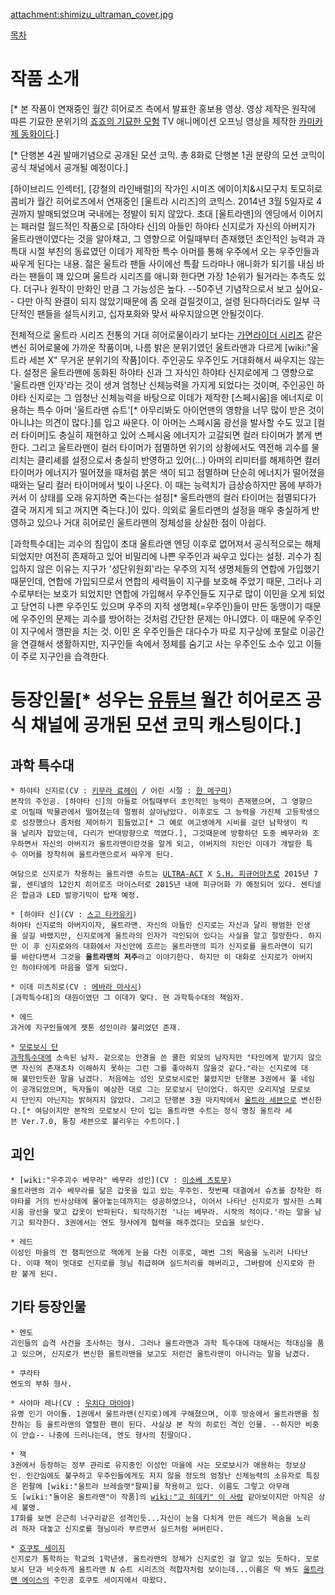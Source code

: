 attachment:shimizu_ultraman_cover.jpg

[[목차]]
= 작품 소개 =
{{{#!html
<iframe width="560" height="315" src="//www.youtube.com/embed/BOpmTIRDNU4" frameborder="0" allowfullscreen></iframe>
}}} [* 본 작품이 연재중인 월간 히어로즈 측에서 발표한 홍보용 영상. 영상 제작은 원작에 따른 기묘한 분위기의 [[죠죠의 기묘한 모험]] TV 애니메이션 오프닝 영상을 제작한 [[카미카제 동화]]이다.]

{{{#!html
<iframe width="560" height="315" src="//www.youtube.com/embed/NePQkaIWCpE" frameborder="0" allowfullscreen></iframe>
}}} [* 단행본 4권 발매기념으로 공개된 모션 코믹. 총 8화로 단행본 1권 분량의 모션 코믹이 공식 채널에서 공개될 예정이다.]

[하이브리드 인섹터], [강철의 라인배럴]의 작가인 시미즈 에이이치&시모구치 토모히로 콤비가 월간 히어로즈에서 연재중인 [울트라 시리즈]의 코믹스. 2014년 3월 5일자로 4권까지 발매되었으며 국내에는 정발이 되지 않았다. 초대 [울트라맨]의 엔딩에서 이어지는 패러럴 월드적인 작품으로 [하야타 신]의 아들인 하야타 신지로가 자신의 아버지가 울트라맨이였다는 것을 알아채고, 그 영향으로 어릴때부터 존재했던 초인적인 능력과 과특대 시절 부친의 동료였던 이데가 제작한 특수 아머를 통해 우주에서 오는 우주인들과 싸우게 된다는 내용. 젊은 울트라 팬들 사이에선 특촬 드라마나 애니화가 되기를 내심 바라는 팬들이 꽤 있으며 울트라 시리즈를 애니화 한다면 가장 1순위가 될거라는 추측도 있다. 더구나 원작이 만화인 만큼 그 가능성은 높다. --50주년 기념작으로서 보고 싶어요-- 다만 아직 완결이 되지 않았기때문에 좀 오래 걸릴것이고, 설령 된다하더라도 일부 극단적인 팬들을 설득시키고, 십자포화와 맞서 싸우지않으면 안될것이다.

전체적으로 울트라 시리즈 전통의 거대 히어로물이라기 보다는 [[가면라이더 시리즈]] 같은 변신 히어로물에 가까운 작품이며, 나름 밝은 분위기였던 울트라맨과 다르게 [wiki:"울트라 세븐 X" 무거운 분위기의 작품]이다. 주인공도 우주인도 거대화해서 싸우지는 않는다. 설정은 울트라맨에 동화된 하야타 신과 그 자식인 하야타 신지로에게 그 영향으로 '울트라맨 인자'라는 것이 생겨 엄청난 신체능력을 가지게 되었다는 것이며, 주인공인 하야타 신지로는 그 엄청난 신체능력을 바탕으로 이데가 제작한 [스페시움]을 에너지로 이용하는 특수 아머 '울트라맨 슈트'[* 아무리봐도 아이언맨의 영향을 너무 많이 받은 것이 아니냐는 의견이 많다.]를 입고 싸운다. 이 아머는 스페시움 광선을 발사할 수도 있고 [컬러 타이머]도 충실히 재현하고 있어 스페시움 에너지가 고갈되면 컬러 타이머가 붉게 변한다. 그리고 울트라맨이 컬러 타이머가 점멸하면 위기의 상황에서도 역전해 괴수를 물리치는 클리셰를 설정으로서 충실히 반영하고 있어(...) 아머의 리미터를 해제하면 컬러 타이머가 에너지가 떨어졌을 때처럼 붉은 색이 되고 점멸하며 단순히 에너지가 떨어졌을 때와는 달리 컬러 타이머에서 빛이 나온다. 이 때는 능력치가 급상승하지만 몸에 부하가 커서 이 상태를 오래 유지하면 죽는다는 설정[* 울트라맨의 컬러 타이머는 점멸되다가 결국 꺼지게 되고 꺼지면 죽는다.]이 있다. 의외로 울트라맨의 설정을 매우 충실하게 반영하고 있으나 거대 히어로인 울트라맨의 정체성을 상실한 점이 아쉽다.

[과학특수대]는 괴수의 침입이 초대 울트라맨 엔딩 이후로 없어져서 공식적으로는 해체되었지만 여전히 존재하고 있어 비밀리에 나쁜 우주인과 싸우고 있다는 설정. 괴수가 침입하지 않은 이유는 지구가 '성단위원회'라는 우주의 지적 생명체들의 연합에 가입했기 때문인데, 연합에 가입되므로서 연합의 세력들이 지구를 보호해 주었기 때문, 그러나 괴수로부터는 보호가 되었지만 연합에 가입해서 우주인들도 지구로 많이 이민을 오게 되었고 당연히 나쁜 우주인도 있으며 우주의 지적 생명체(=우주인)들이 만든 동맹이기 때문에 우주인의 문제는 괴수를 방어하는 것처럼 간단한 문제는 아니였다. 이 때문에 우주인이 지구에서 깽판을 치는 것. 이민 온 우주인들은 대다수가 따로 지구상에 포탈로 이공간을 연결해서 생활하지만, 지구인들 속에서 정체를 숨기고 사는 우주인도 소수 있고 이들이 주로 지구인을 습격한다.

= 등장인물[* 성우는 [[유튜브]] 월간 히어로즈 공식 채널에 공개된 모션 코믹 캐스팅이다.] =
== 과학 특수대 ==
 * 하야타 신지로(CV : [[키무라 료헤이]] / 어린 시절 : [[한 메구미]])
 본작의 주인공. [하야타 신]의 아들로 어릴때부터 초인적인 능력이 존재했으며, 그 영향으로 어릴때 박물관에서 떨어졌는데 멀쩡히 살아남았다. 이후로도 그 능력을 가진체 고등학생으로 성장했으나 좀처럼 제어하기 힘들었고[* 그 예로 여고생에게 시비를 걸던 남학생이 킥을 날리자 잡았는데, 다리가 반대방향으로 꺽였다.], 그것때문에 방황하던 도중 베무라와 조우하면서 자신의 아버지가 울트라맨이란것을 알게 되고, 아버지의 지인인 이데가 개발한 특수 아머를 장착하여 울트라맨으로서 싸우게 된다.

 여담으로 신지로가 착용하는 울트라맨 슈트는 [[ULTRA-ACT]] X [[S.H. 피규어아츠]]로 2015년 7월, 센티넬의 12인치 히어로즈 마이스터로 2015년 내에 피규어화 가 예정되어 있다. 센티넬은 합금과 LED 발광기믹이 탑재 예정.

 * [하야타 신](CV : [[스고 타카유키]])
 하야타 신지로의 아버지이자, 울트라맨. 자신의 아들인 신지로는 자신과 달리 평범한 인생을 살길 바랬지만, 신지로에게 울트라의 인자가 각인되어 있다는 사실을 알고 절망한다. 하지만 이 후 신지로와의 대화에서 자신안에 흐르는 울트라맨의 피가 신지로를 울트라맨이 되기를 바란다면서 그것을 '''울트라맨의 저주'''라고 이야기한다. 하지만 이 대화로 신지로가 아버지인 하야타에게 마음을 열게 되었다.

 * 이데 미츠히로(CV : [[에바라 마사시]])
 [과학특수대]의 대원이였던 그 이데가 맞다. 현 과학특수대의 책임자.

 * 에드
 과거에 지구인들에게 젯톤 성인이라 불리었던 존재.

 * [[모로보시 단]]
 [[과학특수대]]에 소속된 남자. 겉으로는 안경을 쓴 쿨한 외모의 남자지만 "타인에게 맡기지 않으면 자신의 존재조차 이해하지 못하는 그런 그를 좋아하지 않을것 같다."라는 신지로에 대해 불만인듯한 말을 남겼다. 처음에는 성인 모로보시로만 불렸지만 단행본 3권에서 풀 네임이 공개되었으며, 독자들이 예상한 대로 그는 모로보시 단이었다. 하지만 오리지널 모로보시 단인지 아닌지는 밝혀지지 않았다. 그리고 단행본 3권 마지막에서 [[울트라 세븐]]으로 변신한다.[* 여담이지만 본작의 모로보시 단이 입는 울트라맨 수트는 정식 명칭 울트라 세븐 Ver.7.0, 통칭 세븐으로 불리우는 수트이다.]

== 괴인 ==
 * [wiki:"우주괴수 베무라" 베무라 성인](CV : [[이소베 츠토무]])
 울트라맨의 괴수 베무라를 닮은 갑옷을 입고 있는 우주인. 첫번째 대결에서 슈츠를 장착한 하야타를 거의 빈사상태에 몰아놓는데까지는 성공하였으나, 이어서 나타난 신지로가 발사한 스페시움 광선을 맞고 갑옷이 반파된다. 퇴각하기전 '나는 베무라. 시작의 적이다.'라는 말을 남기고 퇴각한다. 3권에서는 엔도 형사에게 협력을 해주겠다는 모습을 보인다.

 * 레드 
 이성인 마을의 전 챔피언으로 잭에게 눈을 다친 이후로, 매번 그의 목숨을 노리러 나타난다. 이때 잭이 멋대로 신지로를 형님 취급하며 실드처리를 해버리고, 그바람에 신지로와 한판 붙게 된다.

== 기타 등장인물 ==
 * 엔도
 괴인들의 습격 사건을 조사하는 형사. 그러나 울트라맨과 과학 특수대에 대해서는 적대심을 품고 있으며, 신지로가 변신한 울트라맨을 보고도 저런건 울트라맨이 아니라는 말을 남겼다.

 * 쿠라타
 엔도의 부하 형사.

 * 사야마 레나(CV : [[우치다 마아야]])
 유명 인기 아이돌. 1권에서 울트라맨(신지로)에게 구해졌으며, 이후 방송에서 울트라맨을 칭찬하는 등 울트라맨의 열렬한 팬이 된다. 사실상 본 작의 히로인 격인 인물. --하지만 비중이 안습-- 나중에 드러나는데, 엔도 형사의 친딸이다.

 * 잭
 3권에서 등장하는 정부 관리로 유지중인 이성인 마을에 사는 모로보시가 애용하는 정보상인. 인간임에도 불구하고 우주인들에게도 지지 않을 정도의 엄청난 신체능력의 소유자로 특징은 왼팔에 [wiki:"울트라 브레슬랫"팔찌]를 착용하고 있다. 이름도 그렇고 아무래도 [wiki:"돌아온 울트라맨"이 작품]의 [[wiki:"고 히데키" 이 사람]] 같아보이지만 아직은 상세 불명.
 17화를 보면 은근히 너구리같은 성격인듯...자신이 눈을 다치게 만든 레드가 목숨을 노리려 하자 대놓고 신지로를 형님이라 부르면서 실드처럼 써버린다.

 * [[호쿠토 세이지]]
 신지로가 통학하는 학교의 1학년생. 울트라맨의 정체가 신지로인 걸 알고 있는 듯하다. 모로보시 단과 비슷하게 울트라맨 N 슈트 시리즈의 적합자처럼 보이는데...이름은 딱 봐도 [[울트라맨 에이스]]의 주인공 호쿠토 세이지에서 따왔다.
